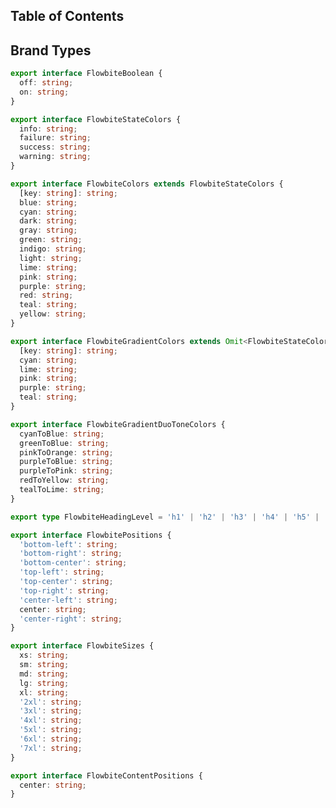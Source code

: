 ## Table of Contents

## Brand Types

```ts
export interface FlowbiteBoolean {
  off: string;
  on: string;
}

export interface FlowbiteStateColors {
  info: string;
  failure: string;
  success: string;
  warning: string;
}

export interface FlowbiteColors extends FlowbiteStateColors {
  [key: string]: string;
  blue: string;
  cyan: string;
  dark: string;
  gray: string;
  green: string;
  indigo: string;
  light: string;
  lime: string;
  pink: string;
  purple: string;
  red: string;
  teal: string;
  yellow: string;
}

export interface FlowbiteGradientColors extends Omit<FlowbiteStateColors, 'warning'> {
  [key: string]: string;
  cyan: string;
  lime: string;
  pink: string;
  purple: string;
  teal: string;
}

export interface FlowbiteGradientDuoToneColors {
  cyanToBlue: string;
  greenToBlue: string;
  pinkToOrange: string;
  purpleToBlue: string;
  purpleToPink: string;
  redToYellow: string;
  tealToLime: string;
}

export type FlowbiteHeadingLevel = 'h1' | 'h2' | 'h3' | 'h4' | 'h5' | 'h6';

export interface FlowbitePositions {
  'bottom-left': string;
  'bottom-right': string;
  'bottom-center': string;
  'top-left': string;
  'top-center': string;
  'top-right': string;
  'center-left': string;
  center: string;
  'center-right': string;
}

export interface FlowbiteSizes {
  xs: string;
  sm: string;
  md: string;
  lg: string;
  xl: string;
  '2xl': string;
  '3xl': string;
  '4xl': string;
  '5xl': string;
  '6xl': string;
  '7xl': string;
}

export interface FlowbiteContentPositions {
  center: string;
}
```
